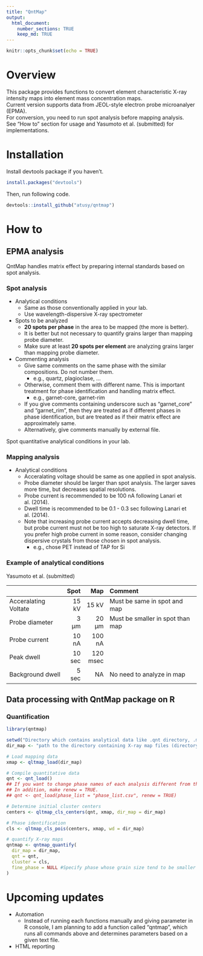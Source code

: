```yaml
---
title: "QntMap"
output: 
  html_document: 
    number_sections: TRUE
    keep_md: TRUE
---
```


```r
knitr::opts_chunk$set(echo = TRUE)
```

# Overview

This package provides functions to convert element characteristic X-ray intensity maps into element mass concentration maps.  
Current version supports data from JEOL-style electron probe microanalyer (EPMA).  
For conversion, you need to run spot analysis before mapping analysis.  
See "How to" section for usage and Yasumoto et al. (submitted) for implementations.

# Installation

Install devtools package if you haven't.

```r
install.packages("devtools")
```

Then, run following code.

```r
devtools::install_github("atusy/qntmap")
```

# How to

## EPMA analysis

QntMap handles matrix effect by preparing internal standards based on spot analysis.


### Spot analysis

- Analytical conditions
    - Same as those conventionally applied in your lab.
    - Use wavelength-dispersive X-ray spectrometer
- Spots to be analyzed
    - **20 spots per phase** in the area to be mapped (the more is better).
    - It is better but not necessary to quantify grains larger than mapping probe diameter.
    - Make sure at least **20 spots per element** are analyzing grains larger than mapping probe diameter.
- Commenting analysis
    - Give same comments on the same phase with the similar compositions. Do not number them.
      - e.g., quartz, plagioclase, ...
    - Otherwise, comment them with different name. This is important treatment for phase identification and handling matrix effect.
      - e.g., garnet-core, garnet-rim
    - If you give comments containing underscore such as "garnet_core" and "garnet_rim", then they are treated as if different phases in phase identification, but are treated as if their matrix effect are approximately same. 
    - Alternatively, give comments manually by external file.
    
Spot quantitative analytical conditions in your lab.

### Mapping analysis

- Analytical conditions
    - Acceralating voltage should be same as one applied in spot analysis.
    - Probe diameter should be larger than spot analysis. The larger saves more time, but decreases spatial resolutions.
    - Probe current is recommended to be 100 nA following Lanari et al. (2014).
    - Dwell time is recommended to be 0.1 - 0.3 sec following Lanari et al. (2014).
    - Note that increasing probe current accepts decreasing dwell time, but probe current must not be too high to saturate X-ray detectors. If you prefer high probe current in some reason, consider changing dispersive crystals from those chosen in spot analysis.
        - e.g., chose PET instead of TAP for Si


### Example of analytical conditions

Yasumoto et al. (submitted)

|                     | Spot  | Map     | Comment                         |
|:--------------------|------:|--------:|:--------------------------------|
|Acceralating Voltate | 15 kV | 15 kV   | Must be same in spot and map    |
|Probe diameter       | 3 μm  | 20 μm   | Must be smaller in spot than map|
|Probe current        | 10 nA | 100 nA  |                                 |
|Peak dwell           | 10 sec| 120 msec|                                 |
|Background dwell     |  5 sec| NA      | No need to analyze in map       |


## Data processing with QntMap package on R

### Quantification

```r

library(qntmap)

setwd("Directory which contains analytical data like .qnt directory, .map directory, and so on")
dir_map <- "path to the directory containing X-ray map files (directory containing 1_map.txt, 2_map.txt, and so on)"

# Load mapping data
xmap <- qltmap_load(dir_map)

# Compile quantitative data
qnt <- qnt_load()
## If you want to change phase names of each analysis different from those determined preliminary given during EPMA analysis, prepare csv file that indicates phase name, and input its path to phase_list parameter.
## In addition, make renew = TRUE.
## qnt <- qnt_load(phase_list = "phase_list.csv", renew = TRUE)

# Determine initial cluster centers
centers <- qltmap_cls_centers(qnt, xmap, dir_map = dir_map)

# Phase identification
cls <- qltmap_cls_pois(centers, xmap, wd = dir_map)

# quantify X-ray maps
qntmap <- qntmap_quantify(
  dir_map = dir_map,
  qnt = qnt,
  cluster = cls,
  fine_phase = NULL #Specify phase whose grain size tend to be smaller than mapping probe diameter.
)

```

# Upcoming updates

- Automation
    - Instead of running each functions manually and giving parameter in R console, 
      I am planning to add a function called "qntmap", 
      which runs all commands above and determines parameters based on a given text file.
- HTML reporting



